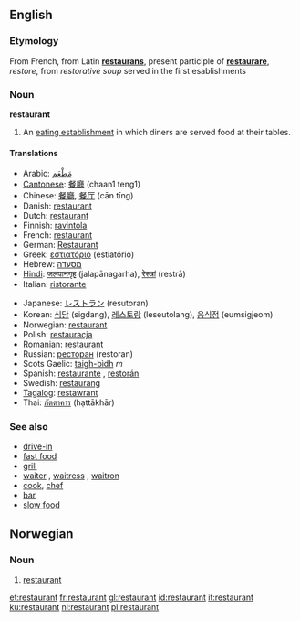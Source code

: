 ==English==

===Etymology===
From French, from Latin '''[[restaurans]]''', present participle of '''[[restaurare]]''', ''restore'', from ''restorative soup'' served in the first esablishments

===Noun===
'''restaurant'''

#An [[eating establishment]] in which diners are served food at their tables.

====Translations====
{{top}}
*Arabic: [[مَطْعَم]]
*[[Cantonese]]: [[餐廳]] (chaan1 teng1)
*Chinese: [[餐廳]], [[餐厅]] (cān tīng)
*Danish: [[#Danish|restaurant]] {{c}}
*Dutch: [[#Dutch|restaurant]] {{n}}
*Finnish: [[ravintola]]
*French: [[#French|restaurant]] {{m}}
*German: [[Restaurant]] {{n}}
*Greek: [[εστιατόριο]] (estiatório)
*Hebrew: [[מסעדה]]
*[[Hindi]]: [[जलपानगृह]] (jalapānagarha), [[रेस्त्रां]] (restrā)
*Italian: [[ristorante]]
{{mid}}
*Japanese: [[レストラン]] (resutoran)
*Korean: [[식당]] (sigdang), [[레스토랑]] (leseutolang), [[음식점]] (eumsigjeom)
*Norwegian: [[#Norwegian|restaurant]] {{m}}
*Polish: [[restauracja]] {{f}}
*Romanian: [[#Romanian|restaurant]] {{n}}
*Russian: [[ресторан]] (restoran)
*Scots Gaelic: [[taigh-bìdh]] ''m''
*Spanish: [[restaurante]] {{m}}, [[restorán]] {{m}}
*Swedish: [[restaurang]]
*[[Tagalog]]: [[restawrant]]
*Thai: [[ภัตตาคาร]] (hạttākhār)
{{bottom}}

===See also===
*[[drive-in]]
*[[fast food]]
*[[grill]]
*[[waiter]] {{m}},  [[waitress]] {{f}}, [[waitron]]
*[[cook]], [[chef]]
*[[bar]]
*[[slow food]]

==Norwegian==
===Noun===
{{no-noun-m1|restaurant}}
#[[#English|restaurant]]

[[et:restaurant]]
[[fr:restaurant]]
[[gl:restaurant]]
[[id:restaurant]]
[[it:restaurant]]
[[ku:restaurant]]
[[nl:restaurant]]
[[pl:restaurant]]